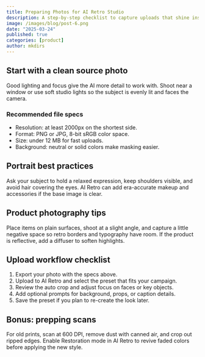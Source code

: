 ```yaml
---
title: Preparing Photos for AI Retro Studio
description: A step-by-step checklist to capture uploads that shine inside AI Retro.
image: /images/blog/post-6.png
date: "2025-03-24"
published: true
categories: [product]
author: mkdirs
---
```


## Start with a clean source photo

Good lighting and focus give the AI more detail to work with. Shoot near a window or use soft studio lights so the subject is evenly lit and faces the camera.

### Recommended file specs

- Resolution: at least 2000px on the shortest side.
- Format: PNG or JPG, 8-bit sRGB color space.
- Size: under 12 MB for fast uploads.
- Background: neutral or solid colors make masking easier.

## Portrait best practices

Ask your subject to hold a relaxed expression, keep shoulders visible, and avoid hair covering the eyes. AI Retro can add era-accurate makeup and accessories if the base image is clear.

## Product photography tips

Place items on plain surfaces, shoot at a slight angle, and capture a little negative space so retro borders and typography have room. If the product is reflective, add a diffuser to soften highlights.

## Upload workflow checklist

1. Export your photo with the specs above.
2. Upload to AI Retro and select the preset that fits your campaign.
3. Review the auto crop and adjust focus on faces or key objects.
4. Add optional prompts for background, props, or caption details.
5. Save the preset if you plan to re-create the look later.

## Bonus: prepping scans

For old prints, scan at 600 DPI, remove dust with canned air, and crop out ripped edges. Enable Restoration mode in AI Retro to revive faded colors before applying the new style.

